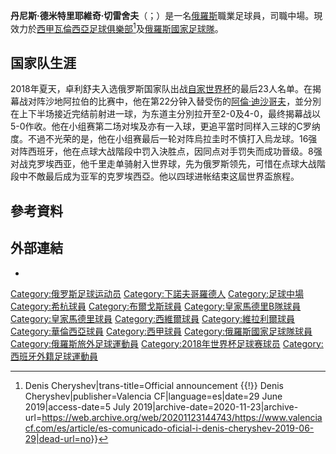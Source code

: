 {{noteTA
|G1=football
|G2=uefa
|G3=laliga
|1=zh-hans:切雷舍夫;zh-tw:切里舍夫;zh-hk:卓利舒夫;
}}

{{Infobox football biography
| name = 丹尼斯·切雷舍夫<br />Denis Cheryshev
| image = File:Denis Cheryshev 2019.jpg
| image_size = 
| caption = 
| fullname = Denis Dmitriyevich Cheryshev
| birth_date = {{birth date and age|1990|12|26|df=y}}
| birth_place = {{USSR}}[[下諾夫哥羅德|下諾夫哥羅德]]
| height = {{height|m=1.79}}
| position = [[中場#翼鋒|翼鋒]]
| currentclub = [[巴伦西亚足球俱乐部|巴伦西亚]]
| clubnumber = 11
| youthyears1 = 1996–2000 | youthclubs1 = [[希洪體育|希洪]]
| youthyears2 = 2000–2002 | youthclubs2 = [[布爾戈斯足球俱樂部|布爾戈斯]]
| youthyears3 = 2002–2009 | youthclubs3 = [[皇家马德里足球俱乐部|皇家马德里]]
| years1 = 2009–2013 | clubs1 = [[皇家馬德里卡斯蒂利亞足球俱樂部|皇家馬德里B隊]] | caps1 = 109 | goals1 = 22
| years2 = 2012–2016 | clubs2 = [[皇家马德里足球俱乐部|皇家马德里]] | caps2 = 2 | goals2 = 0
| years3 = 2013–2014 | clubs3 = → [[塞維利亞足球俱樂部|塞維利亞]]（外借） | caps3 = 4 | goals3 = 0
| years4 = 2014–2015 | clubs4 = → [[比利亞雷阿爾足球俱樂部|比利亞雷阿爾]]（外借） | caps4 = 26 | goals4 = 4
| years5 = 2016 | clubs5 = → [[巴伦西亚足球俱乐部|巴伦西亚]]（外借）
| caps5 = 7
| goals5 = 3
| years6 = 2016–2019 | clubs6 = [[比利亞雷阿爾足球俱樂部|比利亞雷阿爾]] | caps6 = 35 | goals6 = 2
| years7 = 2018–2019 | clubs7 = → [[巴伦西亚足球俱乐部|巴伦西亚]]（外借） | caps7 = 27 | goals7 = 2
| years8 = 2019– | clubs8 = [[巴伦西亚足球俱乐部|巴伦西亚]] | caps8 = 62 | goals8 = 1
| nationalyears1 = 2005–2006 | nationalteam1 = 俄羅斯U15 | nationalcaps1 = 16 | nationalgoals1 = 9
| nationalyears2 = 2006–2007 | nationalteam2 = 俄羅斯U17 | nationalcaps2 = 6 | nationalgoals2 = 5
| nationalyears3 = 2008–2009 | nationalteam3 = 俄羅斯U18 | nationalcaps3 = 5 | nationalgoals3 = 2
| nationalyears4 = 2011–2013 | nationalteam4 = [[俄羅斯21歲以下國家足球隊|俄羅斯U21]] | nationalcaps4 = 18 | nationalgoals4 = 7
| nationalyears5 = 2012– | nationalteam5 = [[俄羅斯國家足球隊|俄羅斯]] | nationalcaps5 = 33 | nationalgoals5 = 12
| pcupdate = 2022年5月21日
| ntupdate = 2021年9月4日
}}

'''丹尼斯·德米特里耶維奇·切雷舍夫'''（{{lang-ru|Дени́с Дми́триевич Че́рышев}}；{{bd|1990年|11月26日}}）是一名[[俄羅斯|俄羅斯]]職業足球員，司職中場。現效力於[[西甲|西甲]][[瓦倫西亞足球俱樂部|瓦倫西亞足球俱樂部]]<ref>{{cite web|url=https://www.valenciacf.com/es/article/es-comunicado-oficial-i-denis-cheryshev-2019-06-29|title=Comunicado oficial {{!}} Denis Cheryshev|trans-title=Official announcement {{!}} Denis Cheryshev|publisher=Valencia CF|language=es|date=29 June 2019|access-date=5 July 2019|archive-date=2020-11-23|archive-url=https://web.archive.org/web/20201123144743/https://www.valenciacf.com/es/article/es-comunicado-oficial-i-denis-cheryshev-2019-06-29|dead-url=no}}</ref>及[[俄羅斯國家足球隊|俄羅斯國家足球隊]]。

== 国家队生涯 ==
2018年夏天，卓利舒夫入选俄罗斯国家队出战[[2018年世界盃|自家世界杯]]的最后23人名单。在揭幕战对阵沙地阿拉伯的比赛中，他在第22分钟入替受伤的[[阿倫·迪沙哥夫|阿倫·迪沙哥夫]]，並分別在上下半场接近完结前射进一球，为东道主分別拉开至2-0及4-0，最终揭幕战以5-0作收。他在小组赛第二场对埃及亦有一入球，更追平當时同样入三球的C罗纳度。不過不光荣的是，他在小组赛最后一轮对阵烏拉圭时不慎打入烏龙球。16强对阵西班牙，他在点球大战階段中罚入決胜点，因同点对手罚失而成功晉级。8强对战克罗埃西亚，他千里走单骑射入世界球，先为俄罗斯领先，可惜在点球大战階段中不敵最后成为亚军的克罗埃西亞。他以四球进帐结束这屆世界盃旅程。

== 參考資料 ==
{{reflist}}

== 外部連結 ==
*{{Soccerway}}

{{華倫西亞足球會球員名單}}
{{2018年世界盃足球賽俄羅斯參賽名單}}
{{2020年欧洲足球锦标赛俄罗斯参赛名单}}

{{DEFAULTSORT:Cheryshev, Denis}}
[[Category:俄罗斯足球运动员|Category:俄罗斯足球运动员]]
[[Category:下諾夫哥羅德人|Category:下諾夫哥羅德人]]
[[Category:足球中場|Category:足球中場]]
[[Category:希杭球員|Category:希杭球員]]
[[Category:布爾戈斯球員|Category:布爾戈斯球員]]
[[Category:皇家馬德里B隊球員|Category:皇家馬德里B隊球員]]
[[Category:皇家馬德里球員|Category:皇家馬德里球員]]
[[Category:西維爾球員|Category:西維爾球員]]
[[Category:維拉利爾球員|Category:維拉利爾球員]]
[[Category:華倫西亞球員|Category:華倫西亞球員]]
[[Category:西甲球員|Category:西甲球員]]
[[Category:俄羅斯國家足球隊球員|Category:俄羅斯國家足球隊球員]]
[[Category:俄羅斯旅外足球運動員|Category:俄羅斯旅外足球運動員]]
[[Category:2018年世界杯足球赛球员|Category:2018年世界杯足球赛球员]]
[[Category:西班牙外籍足球運動員|Category:西班牙外籍足球運動員]]